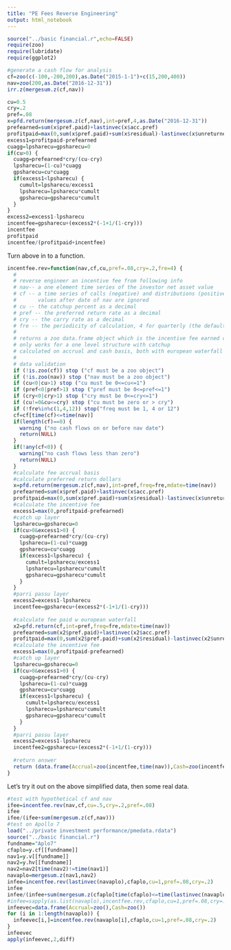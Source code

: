 ```yaml
---
title: "PE Fees Reverse Engineering"
output: html_notebook
---
```


```r
source("../basic financial.r",echo=FALSE)
require(zoo)
require(lubridate)
require(ggplot2)

#generate a cash flow for analysis
cf=zoo(c(-100,-200,200),as.Date("2015-1-1")+c(15,200,400))
nav=zoo(200,as.Date("2016-12-31"))
irr.z(mergesum.z(cf,nav))

```


```r
cu=0.5
cry=.2
pref=.08
x=pfd.return(mergesum.z(cf,nav),int=pref,4,as.Date("2016-12-31"))
prefearned=sum(x$pref.paid)+lastinvec(x$acc.pref)
profitpaid=max(0,sum(x$pref.paid)+sum(x$residual)-lastinvec(x$unreturned))
excess1=profitpaid-prefearned
cuagg=lpsharecu=gpsharecu=0
if(cu>0) {
  cuagg=prefearned*cry/(cu-cry)
  lpsharecu=(1-cu)*cuagg
  gpsharecu=cu*cuagg
  if(excess1<lpsharecu) {
    cumult=lpsharecu/excess1
    lpsharecu=lpsharecu*cumult
    gpsharecu=gpsharecu*cumult
  }
}
excess2=excess1-lpsharecu
incentfee=gpsharecu+(excess2*(-1+1/(1-cry)))
incentfee
profitpaid
incentfee/(profitpaid+incentfee)
```

Turn above in to a function.

```r
incentfee.rev=function(nav,cf,cu,pref=.08,cry=.2,fre=4) {
  #
  # reverse engineer an incentive fee from following info
  # nav-- a one element time series of the investor net asset value
  # cf -- a time series of calls (negative) and distributions (positive), 
  #       values after date of nav are ignored
  # cu -- the catchup percent as a decimal
  # pref -- the preferred return rate as a decimal
  # cry -- the carry rate as a decimal
  # fre -- the periodicity of calculation, 4 for quarterly (the default and industry convention)
  #
  # returns a zoo data.frame object which is the incentive fee earned cumulatively through date of nav
  # only works for a one level structure with catchup
  # calculated on accrual and cash basis, both with european waterfall style calculations
  #
  # data validation
  if (!is.zoo(cf)) stop ("cf must be a zoo object")
  if (!is.zoo(nav)) stop ("nav must be a zoo object")
  if (cu<0|cu>1) stop ("cu must be 0<=cu<=1")
  if (pref<0|pref>1) stop ("pref must be 0<=pref<=1")
  if (cry<0|cry>1) stop ("cry must be 0<=cry<=1")
  if (cu!=0&cu<=cry) stop ("cu must be zero or > cry")
  if (!fre%in%c(1,4,12)) stop("freq must be 1, 4 or 12")
  cf=cf[time(cf)<=time(nav)]
  if(length(cf)==0) {
    warning ("no cash flows on or before nav date")
    return(NULL)
  }
  if(!any(cf<0)) {
    warning("no cash flows less than zero")
    return(NULL)
  }
  #calculate fee accrual basis
  #calculate preferred return dollars
  x=pfd.return(mergesum.z(cf,nav),int=pref,freq=fre,mdate=time(nav))
  prefearned=sum(x$pref.paid)+lastinvec(x$acc.pref)
  profitpaid=max(0,sum(x$pref.paid)+sum(x$residual)-lastinvec(x$unreturned))
  #calculate the incentive fee
  excess1=max(0,profitpaid-prefearned)
  #catch up layer
  lpsharecu=gpsharecu=0
  if(cu>0&excess1>0) {
    cuagg=prefearned*cry/(cu-cry)
    lpsharecu=(1-cu)*cuagg
    gpsharecu=cu*cuagg
    if(excess1<lpsharecu) {
      cumult=lpsharecu/excess1
      lpsharecu=lpsharecu*cumult
      gpsharecu=gpsharecu*cumult
    }
  }
  #parri passu layer
  excess2=excess1-lpsharecu
  incentfee=gpsharecu+(excess2*(-1+1/(1-cry)))
  
  #calculate fee paid w european waterfall
  x2=pfd.return(cf,int=pref,freq=fre,mdate=time(nav))
  prefearned=sum(x2$pref.paid)+lastinvec(x2$acc.pref)
  profitpaid=max(0,sum(x2$pref.paid)+sum(x2$residual)-lastinvec(x2$unreturned))
  #calculate the incentive fee
  excess1=max(0,profitpaid-prefearned)
  #catch up layer
  lpsharecu=gpsharecu=0
  if(cu>0&excess1>0) {
    cuagg=prefearned*cry/(cu-cry)
    lpsharecu=(1-cu)*cuagg
    gpsharecu=cu*cuagg
    if(excess1<lpsharecu) {
      cumult=lpsharecu/excess1
      lpsharecu=lpsharecu*cumult
      gpsharecu=gpsharecu*cumult
    }
  }
  #parri passu layer
  excess2=excess1-lpsharecu
  incentfee2=gpsharecu+(excess2*(-1+1/(1-cry)))
  
  #return answer
  return (data.frame(Accrual=zoo(incentfee,time(nav)),Cash=zoo(incentfee2,time(nav))))
}
```

Let's try it out on the above simplified data, then some real data.

```r
#test with hypothetical cf and nav
ifee=incentfee.rev(nav,cf,cu=.5,cry=.2,pref=.08)
ifee
ifee/(ifee+sum(mergesum.z(cf,nav)))
#test on Apollo 7
load("../private investment performance/pmedata.rdata")
source("../basic financial.r")
fundname="Aplo7"
cfaplo=y.cf[[fundname]]
nav1=y.v[[fundname]]
nav2=y.hv[[fundname]]
nav2=nav2[time(nav2)!=time(nav1)]
navaplo=mergesum.z(nav1,nav2)
infee=incentfee.rev(lastinvec(navaplo),cfaplo,cu=1,pref=.08,cry=.2)
infee
infee/(infee+sum(mergesum.z(cfaplo[time(cfaplo)<=time(lastinvec(navaplo))],lastinvec(navaplo))))
#infee=sapply(as.list(navaplo),incentfee.rev,cfaplo,cu=1,pref=.08,cry=.2)
infeevec=data.frame(Accrual=zoo(),Cash=zoo())
for (i in 1:length(navaplo)) {
  infeevec[i,]=incentfee.rev(navaplo[i],cfaplo,cu=1,pref=.08,cry=.2)
}
infeevec
apply(infeevec,2,diff)
```

